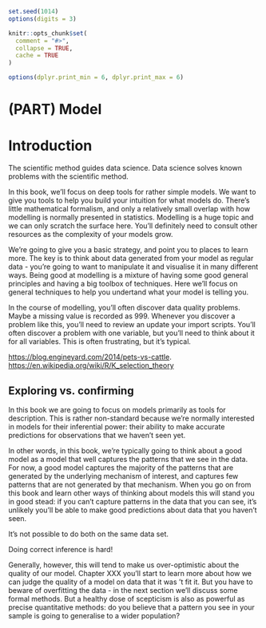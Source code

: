 ```r
set.seed(1014)
options(digits = 3)

knitr::opts_chunk$set(
  comment = "#>",
  collapse = TRUE,
  cache = TRUE
)

options(dplyr.print_min = 6, dplyr.print_max = 6)
```
# (PART) Model {-}

# Introduction

The scientific method guides data science. Data science solves known problems with the scientific method.

In this book, we'll focus on deep tools for rather simple models. We want to give you tools to help you build your intuition for what models do. There's little mathematical formalism, and only a relatively small overlap with how modelling is normally presented in statistics. Modelling is a huge topic and we can only scratch the surface here. You'll definitely need to consult other resources as the complexity of your models grow.

We're going to give you a basic strategy, and point you to places to learn more. The key is to think about data generated from your model as regular data - you're going to want to manipulate it and visualise it in many different ways. Being good at modelling is a mixture of having some good general principles and having a big toolbox of techniques. Here we'll focus on general techniques to help you undertand what your model is telling you.

In the course of modelling, you'll often discover data quality problems. Maybe a missing value is recorded as 999. Whenever you discover a problem like this, you'll need to review an update your import scripts. You'll often discover a problem with one variable, but you'll need to think about it for all variables. This is often frustrating, but it's typical.

<https://blog.engineyard.com/2014/pets-vs-cattle>. 
<https://en.wikipedia.org/wiki/R/K_selection_theory>

## Exploring vs. confirming

In this book we are going to focus on models primarily as tools for description. This is rather non-standard because we're normally interested in models for their inferential power: their ability to make accurate predictions for observations that we haven't seen yet. 

In other words, in this book, we're typically going to think about a good model as a model that well captures the patterns that we see in the data. For now, a good model captures the majority of the patterns that are generated by the underlying mechanism of interest, and captures few patterns that are not generated by that mechanism. When you go on from this book and learn other ways of thinking about models this will stand you in good stead: if you can't capture patterns in the data that you can see, it's unlikely you'll be able to make good predictions about data that you haven't seen.

It's not possible to do both on the same data set.

Doing correct inference is hard! 

Generally, however, this will tend to make us over-optimistic about the quality of our model. Chapter XXX you'll start to learn more about how we can judge the quality of a model on data that it was 't fit it. But you have to beware of overfitting the data - in the next section we'll discuss some formal methods. But a healthy dose of scepticism is also as powerful as precise quantitative methods: do you believe that a pattern you see in your sample is going to generalise to a wider population? 
